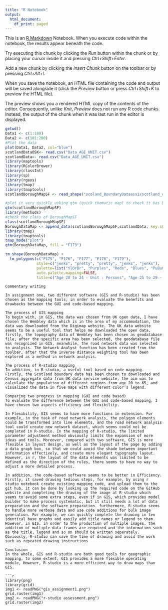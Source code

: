```yaml
---
title: "R Notebook"
output:
  html_document:
    df_print: paged
---
```


This is an [R Markdown](http://rmarkdown.rstudio.com) Notebook. When you execute code within the notebook, the results appear beneath the code. 

Try executing this chunk by clicking the *Run* button within the chunk or by placing your cursor inside it and pressing *Ctrl+Shift+Enter*. 

Add a new chunk by clicking the *Insert Chunk* button on the toolbar or by pressing *Ctrl+Alt+I*.

When you save the notebook, an HTML file containing the code and output will be saved alongside it (click the *Preview* button or press *Ctrl+Shift+K* to preview the HTML file).

The preview shows you a rendered HTML copy of the contents of the editor. Consequently, unlike *Knit*, *Preview* does not run any R code chunks. Instead, the output of the chunk when it was last run in the editor is displayed.
```r
getwd()
Data1 <- c(1:100)
Data2 <- c(101:200)
#Plot the data
plot(Data1, Data2, col="blue")
scotlandDataOSK<- read.csv("Data_AGE_UNIT.csv")
scotlandData<- read.csv("Data_AGE_UNIT.csv")
library(maptools)
library(RColorBrewer)
library(classInt)
library(sp)
library(rgeos)
library(tmap)
library(tmaptools)
scotlandBoroughMapSF <- read_shape("scoland_BoundaryDataassi/scotland_ca_2010.shp", as.sf = TRUE)

#plot it very quickly usking qtm (quick thematic map) to check it has been read in correctly
qtm(scotlandBoroughMapSF)
library(methods)
#check the class of BoroughMapSF
class(scotlandBoroughMapSF)
BoroughDataMap <- append_data(scotlandBoroughMapSF,scotlandData, key.shp = "code", key.data = "GEO_CODE", ignore.duplicates = TRUE)
library(tmap)
library(tmaptools)
tmap_mode("plot")
qtm(BoroughDataMap, fill = "F173")

tm_shape(BoroughDataMap) +
  tm_polygons(c("F175", "F176", "F177", "F178", "F179"), 
              style=c("jenks", "pretty", "pretty", "jenks", "jenks"),
              palette=list("YlOrBr", "Purples", "Reds", "Blues", "PuBuGn"),
              auto.palette.mapping=FALSE,
              title=c("Age 20 to 24 - Unit : Persons", "Age 25 to 29 - Unit : Persons", "Age 30 to 44 - Unit : Persons", "Age 45 to 59 - Unit : Persons", "Age 60 to 64 - Unit : Persons"))
```
```
Commentary writing

In assignment one, two different software (GIS and R-studio) has been chosen as the mapping tools, in order to evaluate the benefits and drawbacks between the GUI and code-based mapping.

The process of GIS mapping
To begin with, in GIS, the data was chosen from UK open data, I have chosen the Wembley data which is in the area of my accommodation, the data was downloaded from the Digimap website. The UK data website seems to be a useful tool that helps me downloaded the open data, firstly, the topography data of Wembley has been chosen as geodatabase file, after the specific area has been selected, the geodatabase file was recognized in GIS, meanwhile, the road network data was selected to analysis. The Network Analyst function has been created from the toolbar, after that the inverse distance weighting tool has been explored as a method in network analysis.

The process of R-studio mapping
In addition, in R-studio, a useful tool based on code mapping. Firstly, the Scotland boundary data has been chosen to downloaded and Census aggregate data from UK data service website, the aim was to calculate the population of different regions from age 20 to 65, and visualized the data in five maps with different color’s legend.

Comparing two progress in mapping (GUI and code based)
To evaluate the difference between the GUI and code-based mapping, I have chosen two aspects efficiency and flexibility.

In Flexibility, GIS seems to have more functions in extension. For example, in the task of road network analysis, the polygon elements could be transformed into line elements, and the road network analysis tool could create new network dataset, which seems could not be completed in R-studio. In the mapping of R-studio, the limited parameter adjustment method obviously limits the expansion of more ideas and tools. Moreover, compared with two software, GIS is more flexible in layout design, as well as the layout of the page by adding a data graph box, so that we could avoid the shade between important information effectively, and create more elegant typography layout. However, in r, the layout of the data elements was limited to be defined as the direction of the rules, there seems to have no way to adjust a more detailed process.

In addition, the code-based software seems to be better in Efficiency. Firstly, it saved drawing tedious steps, for example, by using r studio notebook create existing mapping code, and upload them to the git hub, it can be done by looking up the required code on the GitHub website and completing the drawing of the image at R-studio which seems to avoid some extra steps, even if in GIS, which provides model builder to make process systematic, but it still needs a lot of data preparation and the software preparation. furthermore, R-studio seems to handle more verbose data and use code additions for bulk image generation. For example, we can quickly complete the drawing in ten identical base graphs and easily add title names or legend to them. However, in GIS, in order to the production of multiple images, the addition of multiple data frames are required and the information such as the title, legend and so on should be written separately. Obviously, R-studio can save the time of drawing and avoid the work such as repeated drawing instructions

Conclusion
In the whole, GIS and R-studio are both good tools for geographic mapping, to some extent, GIS provides a more flexible operating module, However, R-studio is a more efficient way to draw maps than GIS.

```r
library(png)
library(grid)
img1 <- readPNG("gis_assignment1.png")
grid.raster(img1)
img2 <- readPNG("r-studio assessment.png")
grid.raster(img2)
```
